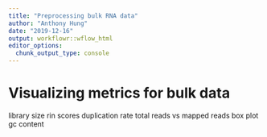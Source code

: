```yaml
---
title: "Preprocessing bulk RNA data"
author: "Anthony Hung"
date: "2019-12-16"
output: workflowr::wflow_html
editor_options:
  chunk_output_type: console
---
```


# Visualizing metrics for bulk data

library size
rin scores
duplication rate
total reads vs mapped reads box plot
gc content

```r

```

